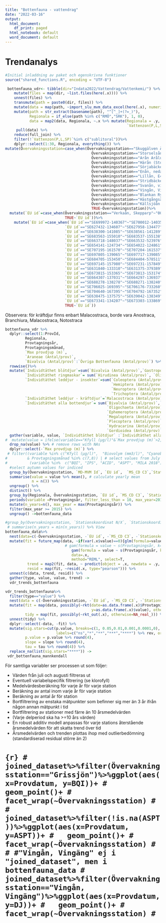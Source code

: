 ```yaml
---
title: "Bottenfauna - vattendrag"
date: "2022-03-16"
output:
  html_document:
    df_print: paged
  html_notebook: default
  word_document: default
---
```




# Trendanalys

```r
#Initial inladdning av paket och egenskrivna funktioner
source("shared_functions.R", encoding = "UTF-8")
```


```r
 bottenfauna_vdr<- tibble(dir="Indata2022/Vattendrag/Vattenkemi/") %>%
    mutate(files = map(dir, ~list.files(here(.x)))) %>%
    unnest(files) %>%
    transmute(path = paste0(dir, files)) %>%
    mutate(data = map(path, ~import_slu_mvm_data_excel(here(.x), numeric_var = 31, sheet = 3))) %>%
    mutate(path = str_extract(basename(path), "^[^_]+(?=_)"),
           Regionala = if_else(path %in% c("RMÖ","SRK"), 1, 0),
           data = map2(data, Regionala, ~.x %>% mutate(Regionala = .y,
                                                       `Vattenzon(P,L,SP)`=`Vattenzon(P,L,SP)`%>%as.character()))) %>%
     pull(data) %>%
    reduce(full_join) %>%
    filter(!`Vattenzon(P,L,SP)`%in% c("sublitoral"))%>%
    dplyr::select(1:30, Regionala, everything()) %>%
mutate(Övervakningsstation=case_when(Övervakningsstation=="Skuggälven Ängarna"~"Skuggälven",
                                       Övervakningsstation=="Storselsån Storsele"~"Storselsån",
                                       Övervakningsstation=="Arån Arålund"~"Arån",
                                       Övervakningsstation=="Härån (Storån)"~"Härån",
                                       Övervakningsstation=="Sörjabäcken (Lillån)"~"Sörjabäcken",
                                       Övervakningsstation=="Enån, nedan sågen"~"Enån",
                                       Övervakningsstation=="Lillån, E4:an"~"Lillån",
                                       Övervakningsstation=="Stridbäcken, E4:an"~"Stridbäcken",
                                       Övervakningsstation=="Svanån, vid vägen"~"Svanån",
                                       Övervakningsstation=="Vingån, Vingäng"~"Vingån",
                                       Övervakningsstation=="Blankan Ryerna"~"Blankan",
                                       Övervakningsstation=="Hästgångsån Hästgången"~"Hästgångsån",
                                       Övervakningsstation=="Källsjöån Källsjöklack"~"Källsjöån",
                                       TRUE~Övervakningsstation))%>%
  mutate(`EU id`=case_when(Övervakningsstation=="Verkaån, Skepparp"~"00206365",
                           TRUE~`EU id`))%>%
    mutate(`EU id`=case_when(`EU id`=="SE699972-140367"~"SE700012-140354", #Bastuån
                           `EU id`=="SE627432-134607"~"SE627958-134477", #*Blankan
                           `EU id`=="SE638300-141085"~"SE638561-141289", #Hästgången
                           `EU id`=="SE683563-155010"~"SE683537-155138", #Källsjöån
                           `EU id`=="SE663718-148037"~"SE663532-523976", #Laxbäcken
                           `EU id`=="SE654141-124734"~"SE654022-124861", #Skuggälven
                           `EU id`=="SE707195-161570"~"SE707204-161537", #STorselsån
                           `EU id`=="SE697805-139065"~"SE697717-139085", #Arån
                           `EU id`=="SE684705-153450"~"SE684404-578511", #Härån
                           `EU id`=="SE697145-157980"~"SE697231-157849", #Hornsjöbäcken
                           `EU id`=="SE631840-133310"~"SE631375-379389", #Lillån-Bosgårdsån
                           `EU id`=="SE673815-153365"~"SE673813-153174", #Sörjabäcken
                           `EU id`=="SE664307-137031"~"SE664297-136937", #Enån
                           `EU id`=="SE688278-138278"~"SE688271-138240", #Hammarbäcken
                           `EU id`=="SE706025-169395"~"SE706176-733260", #Lillån
                           `EU id`=="SE704640-167395"~"SE704792-167352", #Stridån
                           `EU id`=="SE638475-137575"~"SE639042-138349", #Svanån
                           `EU id`=="SE673341-134207"~"SE673303-133869", #Vingån
                           TRUE~`EU id`))
```
Observera: för kräftdjur finns enbart Malacostraca, borde vara Anostraca, Branchiura, Malacostraca, Notostraca

```r
bottenfauna_vdr %>% 
  dplyr::select(1:ProvId, 
         Regionala, 
         Provtagningsår, 
         Provtagningsmånad,
         `Max provdjup (m)`,
         `Araneae (Antal/prov)`,
         `Bivalvia (Antal/prov)`:`Övriga Bottenfauna (Antal/prov)`) %>% 
  rowwise()%>%
  mutate(`Individtäthet blötdjur`=sum(`Bivalvia (Antal/prov)`,`Gastropoda (Antal/prov)`, na.rm=TRUE),
         `Individtäthet ringmaskar`= sum(`Hirudinea (Antal/prov)`, `Oligochaeta (Antal/prov)`, na.rm=TRUE),
         `Individtäthet leddjur - insekter`=sum(`Coleoptera (Antal/prov)`,`Diptera (Antal/prov)`, `Ephemeroptera (Antal/prov)`,
                                                `Hemiptera (Antal/prov)`,`Lepidoptera (Antal/prov)`, `Megaloptera (Antal/prov)`,
                                                `Neuroptera (Antal/prov)`, `Odonata (Antal/prov)`, `Plecoptera (Antal/prov)`,
                                                `Trichoptera (Antal/prov)`, na.rm=TRUE),
         `Individtäthet leddjur - kräftdjur`=`Malacostraca (Antal/prov)`,
         `Individtäthet alla bottendjur`= sum(`Bivalvia (Antal/prov)`,`Gastropoda (Antal/prov)`,`Hirudinea (Antal/prov)`,
                                              `Oligochaeta (Antal/prov)`,`Coleoptera (Antal/prov)`,`Diptera (Antal/prov)`,
                                              `Ephemeroptera (Antal/prov)`, `Hemiptera (Antal/prov)`,`Lepidoptera (Antal/prov)`,
                                              `Megaloptera (Antal/prov)`, `Neuroptera (Antal/prov)`, `Odonata (Antal/prov)`,
                                              `Plecoptera (Antal/prov)`, `Trichoptera (Antal/prov)`,`Malacostraca (Antal/prov)`,
                                              `Hydracarina (Antal/prov)`, `Turbellaria (Antal/prov)`, `Araneae (Antal/prov)`,
                                              `Gordioidea (Antal/prov)`,`Nematoda (Antal/prov)`, `Övriga Bottenfauna (Antal/prov)`,                                              na.rm=TRUE))%>%
  gather(variable, value, `Individtäthet blötdjur` :`Individtäthet alla bottendjur`, na.rm = T) %>% 
#  mutate(value = ifelse(variable=="Kfyll (µg/l)"&`Max provdjup (m)`>2, NA_real_, value)) %>% # set Kfyll values for maximum sample depth more than 2 meter to NA
  drop_na(value) %>% # remove rows with NAs
  dplyr::select(-`Max provdjup (m)`) %>% 
 # filter((variable %in% c("Kfyll (µg/l)",  "Biovolym (mm3/l)", "Cyanobacteria (mm3/l)")
#         & Provtagningsmånad %in% c(7,8)) | # select values from July and August 
#          (variable %in%  c("BQI", "IPS", "ACID", "ASPT", "MILA 2018") & Provtagningsmånad %in% c(9,10,11)))%>%
  #select autumn values for indiced
  group_by(Övervakningsstation, `MD-MVM Id`, `EU id`,  `MS_CD C3`,`Stationskoordinat N/X`, `Stationskoordinat E/Y`, Provtagningsår, variable, Regionala) %>% 
  summarise(value = value %>% mean(), # calculate yearly mean
            n = n()) %>% 
  ungroup() %>% 
  distinct() %>% 
  group_by(Regionala, Övervakningsstation, `EU id`, `MS_CD C3`, `Stationskoordinat N/X`, `Stationskoordinat E/Y`, variable) %>% 
  periods(variable =Provtagningsår, filter_less_than = 10, max_year=2017) %>%
  mutate(n_years=n(), max_year = max(Provtagningsår)) %>%
  filter(max_year >= 2015) %>% 
  ungroup() ->bottenfauna_data
```


```r
#group_by(Övervakningsstation, `Stationskoordinat N/X`, `Stationskoordinat E/Y`, variable, Regionala)# %>%
 # summarise(n_years = min(n_years)) %>% View
bottenfauna_data%>%
  nest(data=c(-Övervakningsstation, -`EU id`, -`MS_CD C3`, -`Stationskoordinat N/X`, -`Stationskoordinat E/Y`, -variable))%>% 
  mutate(fit = future_map(data, ~if(var(.x$value)==0){glm(formula=value~Provtagningsår, data=.x)}else{
                           # gam(formula = value ~ s(Provtagningsår, k=unique(.x$n_years-2)),
                              gam(formula = value ~ s(Provtagningsår, k=unique(floor(.x$n_years/2))),
                              data=.x, 
                              method="REML", select=T,                        )}, .progress=T),
          trend = map2(fit, data, ~ predict(object = .x, newdata = .y, type="response")),
          resid = map(fit, ~resid(.x, type="pearson"))) %>% 
  unnest(c(data, trend, resid)) %>% 
  gather(type, value, value, trend) ->
  vdr_trends_bottenfauna
```

```r
vdr_trends_bottenfauna%>% 
  filter(type=="value") %>% 
  nest(data = c(-Övervakningsstation, -`EU id`, -`MS_CD C3`, -`Stationskoordinat N/X`, -`Stationskoordinat E/Y`,-Regionala,-variable)) %>% 
  mutate(fit = map(data, possibly(~rkt(date=as.data.frame(.x)$Provtagningsår, 
                                       y=as.data.frame(.x)$value), otherwise=NA_real_)),
         tidy = map(fit, possibly(~rkt_out(.x), otherwise=NA_real_))) %>% 
  unnest(tidy) %>% 
  dplyr::select(-data, -fit) %>% 
  mutate(sig.stars=cut(p.value, breaks=c(1, 0.05,0.01,0.001,0.0001,0), 
                       labels=c("ns","*","**","***","****") %>% rev, ordered_result = T),
         p.value = p.value %>% round(4),
         slope = slope %>% round(4), 
         tau = tau %>% round(4)) %>% 
  replace_na(list(sig.stars="****")) -> 
 vdr_bottenfauna_mannkendall
```

För samtliga variabler ser processen ut som följer:

 * Värden från juli och augusti filtreras ut
 * Eventuell variabelspecifik filtrering (se klorofyll)
 * Medelvärdesberäkning för varje år för varje station
 * Beräkning av antal inom varje år för varje station
 * Beräkning av antal år för station
 * Bortfiltrering av enstaka mätpunkter som befinner sig mer än 3 år ifrån någon annan mätpunkt i tid
 * Bortfiltrering av stationer med färre än 10 årsmedelvärden
 * (Varje delperiod ska ha >=10 års värden)
 * En robust additiv modell anpassas för varje stations återstående årsmedelvärden för att skatta trend över tid
 * Årsmedelvärden och trenden plottas ihop med outlierbedömning (standardiserad residual större än 2)
 

<!-- ## Klorofyll -->

<!-- För klorofyll filtreras värden där maxdjupet är större än 2 bort.  -->

<!-- ```{r echo=FALSE, fig.height=20, fig.width=20, message=FALSE, warning=FALSE, out.extra='angle=90'} -->
<!-- trends %>%  -->
<!--   filter(variable=="Kfyll (µg/l)") %>%  -->
<!--   ggplot(aes(x = Provtagningsår, y = value, group = type, linetype = type, color = type)) + -->
<!--   geom_line() + -->
<!--   facet_wrap(~Övervakningsstation+paste(`Stationskoordinat N/X`,`Stationskoordinat E/Y`), scales = "free_y")+ -->
<!--    scale_linetype_manual(values = c("value" = "dashed", "trend" = "solid"),  -->
<!--                         labels = c("Medelvärden", "Trendvärden"))+ -->
<!--   scale_color_manual(values = c("value" = "blue", "trend" = "red"),  -->
<!--                         labels = c("Medelvärden", "Trendvärden"))+ -->
<!--  # geom_point(data = trends %>%  -->
<!--   #filter(variable=="Kfyll (µg/l)",outlier==T), aes(group=NULL, color=NULL), color="red")+ -->
<!--   labs(y="Mätvärden", color="Tidsserie",linetype = "Tidsserie", x="Provtagningsår") -->
<!-- ``` -->


<!-- ## Biovolym -->

<!-- ### Växtplankton (totalt) -->

<!-- ```{r echo=FALSE, fig.height=20, fig.width=20, message=FALSE, warning=FALSE, out.extra='angle=90'} -->
<!-- trends %>%  -->
<!--   filter(variable=="Biovolym (mm3/l)") %>%  -->
<!--   ggplot(aes(x = Provtagningsår, y = value, group = type, linetype = type, color = type)) + -->
<!--   geom_line() + -->
<!--   facet_wrap(~Övervakningsstation+paste(`Stationskoordinat N/X`,`Stationskoordinat E/Y`), scales = "free_y")+ -->
<!--    scale_linetype_manual(values = c("value" = "dashed", "trend" = "solid"),  -->
<!--                         labels = c("Medelvärden", "Trendvärden"))+ -->
<!--   scale_color_manual(values = c("value" = "blue", "trend" = "red"),  -->
<!--                         labels = c("Medelvärden", "Trendvärden"))+ -->
<!--  # geom_point(data = trends %>%  -->
<!--  #filter(variable=="Biovolym (mm3/l)",outlier==T), aes(group=NULL, color=NULL), color="red")+ -->
<!--   labs(y="Mätvärden", color="Tidsserie",linetype = "Tidsserie", x="Provtagningsår") -->
<!-- ``` -->

<!-- ### Cyanobakterier -->

<!-- ```{r echo=FALSE, fig.height=20, fig.width=20, message=FALSE, warning=FALSE, out.extra='angle=90'} -->
<!-- trends %>%  -->
<!--   filter(variable=="Cyanobacteria (mm3/l)") %>%  -->
<!--   ggplot(aes(x = Provtagningsår, y = value, group = type, linetype = type, color = type)) + -->
<!--   geom_line() + -->
<!--   facet_wrap(~Övervakningsstation+paste(`Stationskoordinat N/X`,`Stationskoordinat E/Y`), scales = "free_y")+ -->
<!--    scale_linetype_manual(values = c("value" = "dashed", "trend" = "solid"),  -->
<!--                         labels = c("Medelvärden", "Trendvärden"))+ -->
<!--   scale_color_manual(values = c("value" = "blue", "trend" = "red"),  -->
<!--                         labels = c("Medelvärden", "Trendvärden"))+ -->
<!--  # geom_point(data = trends %>%  -->
<!--  # filter(variable=="Cyanobacteria (mm3/l)",outlier==T), aes(group=NULL, color=NULL), color="red")+ -->
<!--   labs(y="Mätvärden", color="Tidsserie",linetype = "Tidsserie", x="Provtagningsår") -->
<!-- ``` -->

<!-- # Mann-Kendall-tester -->

<!-- ```{r echo=FALSE, message=FALSE, warning=FALSE} -->
<!-- vaxtplankton_mannkendall %>%  -->
<!--   select(Övervakningsstation, `Stationskoordinat N/X`, `Stationskoordinat E/Y`, variable, p.value, statistic, slope, tau, sig.stars) %>% datatable() -->

<!-- ``` -->

<!-- ## Biovolym -->

<!-- ### `Individtäthet blötdjur` -->

<!-- ```{r echo=FALSE, fig.height=20, fig.width=20, message=FALSE, warning=FALSE, out.extra='angle=90'} -->
<!--  vdr_trends_bottenfauna %>% -->
<!--   filter(variable=="Individtäthet blötdjur") %>% -->
<!--   ggplot(aes(x = Provtagningsår, y = value, group = type, linetype = type, color = type)) + -->
<!--   geom_line() + -->
<!--   facet_wrap(~Övervakningsstation+paste(`Stationskoordinat N/X`,`Stationskoordinat E/Y`), scales = "free_y")+ -->
<!--    scale_linetype_manual(values = c("value" = "dashed", "trend" = "solid"), -->
<!--                         labels = c("Medelvärden", "Trendvärden"))+ -->
<!--   scale_color_manual(values = c("value" = "blue", "trend" = "red"), -->
<!--                         labels = c("Medelvärden", "Trendvärden"))+ -->
<!--  # geom_point(data = trends %>% -->
<!--  #filter(variable=="Biovolym (mm3/l)",outlier==T), aes(group=NULL, color=NULL), color="red")+ -->
<!--   labs(y="Mätvärden", color="Tidsserie",linetype = "Tidsserie", x="Provtagningsår") -->
<!-- ``` -->

<!-- "Individtäthet ringmaskar" -->

<!-- ```{r echo=FALSE, fig.height=20, fig.width=20, message=FALSE, warning=FALSE, out.extra='angle=90'} -->
<!--  vdr_trends_bottenfauna %>% -->
<!--   filter(variable=="Individtäthet ringmaskar") %>% -->
<!--   ggplot(aes(x = Provtagningsår, y = value, group = type, linetype = type, color = type)) + -->
<!--   geom_line() + -->
<!--   facet_wrap(~Övervakningsstation+paste(`Stationskoordinat N/X`,`Stationskoordinat E/Y`), scales = "free_y")+ -->
<!--    scale_linetype_manual(values = c("value" = "dashed", "trend" = "solid"), -->
<!--                         labels = c("Medelvärden", "Trendvärden"))+ -->
<!--   scale_color_manual(values = c("value" = "blue", "trend" = "red"), -->
<!--                         labels = c("Medelvärden", "Trendvärden"))+ -->
<!--  # geom_point(data = trends %>% -->
<!--  #filter(variable=="Biovolym (mm3/l)",outlier==T), aes(group=NULL, color=NULL), color="red")+ -->
<!--   labs(y="Mätvärden", color="Tidsserie",linetype = "Tidsserie", x="Provtagningsår") -->
<!-- ``` -->

<!-- "Individtäthet leddjur - insekter" -->

<!-- ```{r echo=FALSE, fig.height=20, fig.width=20, message=FALSE, warning=FALSE, out.extra='angle=90'} -->
<!--  vdr_trends_bottenfauna %>% -->
<!--   filter(variable=="Individtäthet leddjur - insekter") %>% -->
<!--   ggplot(aes(x = Provtagningsår, y = value, group = type, linetype = type, color = type)) + -->
<!--   geom_line() + -->
<!--   facet_wrap(~Övervakningsstation+paste(`Stationskoordinat N/X`,`Stationskoordinat E/Y`), scales = "free_y")+ -->
<!--    scale_linetype_manual(values = c("value" = "dashed", "trend" = "solid"), -->
<!--                         labels = c("Medelvärden", "Trendvärden"))+ -->
<!--   scale_color_manual(values = c("value" = "blue", "trend" = "red"), -->
<!--                         labels = c("Medelvärden", "Trendvärden"))+ -->
<!--  # geom_point(data = trends %>% -->
<!--  #filter(variable=="Biovolym (mm3/l)",outlier==T), aes(group=NULL, color=NULL), color="red")+ -->
<!--   labs(y="Mätvärden", color="Tidsserie",linetype = "Tidsserie", x="Provtagningsår") -->
<!-- ``` -->

<!-- "Individtäthet leddjur - kräftdjur" -->

<!-- ```{r echo=FALSE, fig.height=20, fig.width=20, message=FALSE, warning=FALSE, out.extra='angle=90'} -->
<!--  vdr_trends_bottenfauna %>% -->
<!--   filter(variable=="Individtäthet leddjur - kräftdjur") %>% -->
<!--   ggplot(aes(x = Provtagningsår, y = value, group = type, linetype = type, color = type)) + -->
<!--   geom_line() + -->
<!--   facet_wrap(~Övervakningsstation+paste(`Stationskoordinat N/X`,`Stationskoordinat E/Y`), scales = "free_y")+ -->
<!--    scale_linetype_manual(values = c("value" = "dashed", "trend" = "solid"), -->
<!--                         labels = c("Medelvärden", "Trendvärden"))+ -->
<!--   scale_color_manual(values = c("value" = "blue", "trend" = "red"), -->
<!--                         labels = c("Medelvärden", "Trendvärden"))+ -->
<!--  # geom_point(data = trends %>% -->
<!--  #filter(variable=="Biovolym (mm3/l)",outlier==T), aes(group=NULL, color=NULL), color="red")+ -->
<!--   labs(y="Mätvärden", color="Tidsserie",linetype = "Tidsserie", x="Provtagningsår") -->


<!-- ``` -->
<!-- "Individtäthet alla bottendjur" -->

<!-- ```{r echo=FALSE, fig.height=20, fig.width=20, message=FALSE, warning=FALSE, out.extra='angle=90'} -->
<!--  vdr_trends_bottenfauna %>% -->
<!--   filter(variable=="Individtäthet alla bottendjur") %>% -->
<!--   ggplot(aes(x = Provtagningsår, y = value, group = type, linetype = type, color = type)) + -->
<!--   geom_line() + -->
<!--   facet_wrap(~Övervakningsstation+paste(`Stationskoordinat N/X`,`Stationskoordinat E/Y`), scales = "free_y")+ -->
<!--    scale_linetype_manual(values = c("value" = "dashed", "trend" = "solid"), -->
<!--                         labels = c("Medelvärden", "Trendvärden"))+ -->
<!--   scale_color_manual(values = c("value" = "blue", "trend" = "red"), -->
<!--                         labels = c("Medelvärden", "Trendvärden"))+ -->
<!--  # geom_point(data = trends %>% -->
<!--  #filter(variable=="Biovolym (mm3/l)",outlier==T), aes(group=NULL, color=NULL), color="red")+ -->
<!--   labs(y="Mätvärden", color="Tidsserie",linetype = "Tidsserie", x="Provtagningsår") -->
<!-- ``` -->


# ```{r}
# joined_dataset%>%filter(Övervakningsstation=="Grissjön")%>%ggplot(aes(x=Provdatum, y=BQI))+
#   geom_point()+
#   facet_wrap(~Övervakningsstation)
# 
# joined_dataset%>%filter(!is.na(ASPT))%>%ggplot(aes(x=Provdatum, y=ASPT))+
#   geom_point()+
#   facet_wrap(~Övervakningsstation)
# 
# #"Vingån, Vingäng" ej i "joined_dataset", men i bottenfauna_data
# joined_dataset%>%filter(Övervakningsstation=="Vingån, Vingäng")%>%ggplot(aes(x=Provdatum, y=DJ))+
#   geom_point()+
#   facet_wrap(~Övervakningsstation)
# ```



